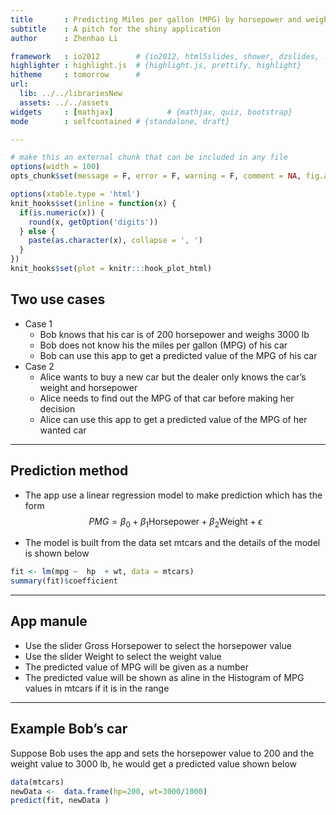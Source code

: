 ```yaml
---
title       : Predicting Miles per gallon (MPG) by horsepower and weight
subtitle    : A pitch for the shiny application 
author      : Zhenhao Li

framework   : io2012        # {io2012, html5slides, shower, dzslides, ...}
highlighter : highlight.js  # {highlight.js, prettify, highlight}
hitheme     : tomorrow      # 
url:
  lib: ../../librariesNew
  assets: ../../assets
widgets     : [mathjax]            # {mathjax, quiz, bootstrap}
mode        : selfcontained # {standalone, draft}

---
```

```r
# make this an external chunk that can be included in any file
options(width = 100)
opts_chunk$set(message = F, error = F, warning = F, comment = NA, fig.align = 'center', dpi = 100, tidy = F, cache.path = '.cache/', fig.path = 'fig/')

options(xtable.type = 'html')
knit_hooks$set(inline = function(x) {
  if(is.numeric(x)) {
    round(x, getOption('digits'))
  } else {
    paste(as.character(x), collapse = ', ')
  }
})
knit_hooks$set(plot = knitr:::hook_plot_html)
```
## Two use cases
* Case 1
  * Bob knows that his car is of 200 horsepower and weighs 3000 lb
  * Bob does not know his the miles per gallon (MPG) of his car
  * Bob can use this app to get a predicted value of the MPG of his car

* Case 2
  * Alice wants to buy a new car but the dealer only knows the car's weight and horsepower
  * Alice needs to find out the MPG of that car before making her decision
  * Alice can use this app to get a predicted value of the MPG of her wanted car


---

## Prediction method

*  The app use a linear regression model to make prediction which has the form 
$$
PMG = \beta_0 + \beta_1 \text{Horsepower} + \beta_2 \text{Weight} + \epsilon
$$


* The model is built from the data set mtcars and the details of the model is shown below
```r
fit <- lm(mpg ~  hp  + wt, data = mtcars)
summary(fit)$coefficient
```

---

## App manule

* Use the slider Gross Horsepower to select the horsepower value 
* Use the slider Weight to select the weight value
* The predicted value of MPG will be given as a number
* The predicted value will be shown as aline in the Histogram of MPG values in mtcars if it is in the range


---

## Example Bob's car
Suppose Bob uses the app and sets the horsepower value to 200 and the weight value to 3000 lb, he would get a predicted value shown below
```r
data(mtcars)
newData <-  data.frame(hp=200, wt=3000/1000)
predict(fit, newData )
```


